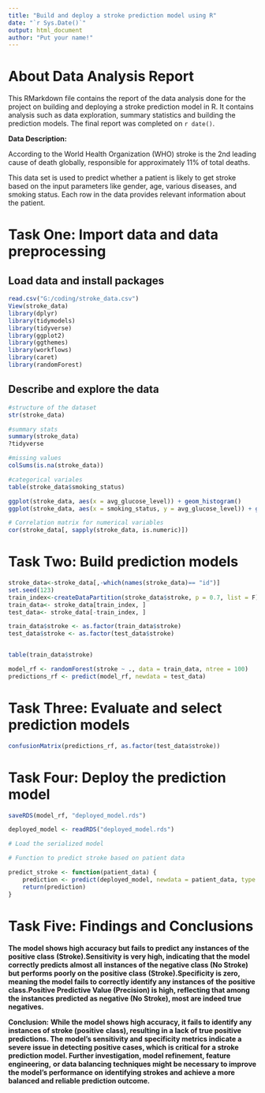---
title: "Build and deploy a stroke prediction model using R"
date: "`r Sys.Date()`"
output: html_document
author: "Put your name!"
---

# About Data Analysis Report

This RMarkdown file contains the report of the data analysis done for the project on building and deploying a stroke prediction model in R. It contains analysis such as data exploration, summary statistics and building the prediction models. The final report was completed on `r date()`. 

**Data Description:**

According to the World Health Organization (WHO) stroke is the 2nd leading cause of death globally, responsible for approximately 11% of total deaths.

This data set is used to predict whether a patient is likely to get stroke based on the input parameters like gender, age, various diseases, and smoking status. Each row in the data provides relevant information about the patient.


# Task One: Import data and data preprocessing

## Load data and install packages

```{r}
read.csv("G:/coding/stroke_data.csv")
View(stroke_data)
library(dplyr)
library(tidymodels)
library(tidyverse)
library(ggplot2)
library(ggthemes)
library(workflows)
library(caret)
library(randomForest)
```


## Describe and explore the data

```{r}
#structure of the dataset 
str(stroke_data)

#summary stats
summary(stroke_data)
?tidyverse

#missing values
colSums(is.na(stroke_data))

#categorical variales
table(stroke_data$smoking_status)

ggplot(stroke_data, aes(x = avg_glucose_level)) + geom_histogram()
ggplot(stroke_data, aes(x = smoking_status, y = avg_glucose_level)) + geom_boxplot()

# Correlation matrix for numerical variables
cor(stroke_data[, sapply(stroke_data, is.numeric)])
```

# Task Two: Build prediction models

```{r}
stroke_data<-stroke_data[,-which(names(stroke_data)== "id")]
set.seed(123)
train_index<-createDataPartition(stroke_data$stroke, p = 0.7, list = F)
train_data<- stroke_data[train_index, ]
test_data<- stroke_data[-train_index, ]

train_data$stroke <- as.factor(train_data$stroke)
test_data$stroke <- as.factor(test_data$stroke)


table(train_data$stroke)

model_rf <- randomForest(stroke ~ ., data = train_data, ntree = 100)
predictions_rf <- predict(model_rf, newdata = test_data)


```




# Task Three: Evaluate and select prediction models

```{r}
confusionMatrix(predictions_rf, as.factor(test_data$stroke))
```



# Task Four: Deploy the prediction model

```{r}
saveRDS(model_rf, "deployed_model.rds")  

deployed_model <- readRDS("deployed_model.rds")  

# Load the serialized model

# Function to predict stroke based on patient data

predict_stroke <- function(patient_data) {
    prediction <- predict(deployed_model, newdata = patient_data, type = "response")
    return(prediction)
}

```




# Task Five: Findings and Conclusions

**The model shows high accuracy but fails to predict any instances of the positive class** **(Stroke).Sensitivity is very high, indicating that the model correctly predicts almost all** **instances of the negative class (No Stroke) but performs poorly on the positive class** **(Stroke).Specificity is zero, meaning the model fails to correctly identify any instances of** **the positive class.Positive Predictive Value (Precision) is high, reflecting that among the** **instances predicted as negative (No Stroke), most are indeed true negatives.**

**Conclusion:**
**While the model shows high accuracy, it fails to identify any instances of stroke (positive** **class), resulting in a lack of true positive predictions. The model's sensitivity and** **specificity metrics indicate a severe issue in detecting positive cases, which is critical** **for a stroke prediction model. Further investigation, model refinement, feature engineering,** **or data balancing techniques might be necessary to improve the model's performance on** **identifying strokes and achieve a more balanced and reliable prediction outcome.**































